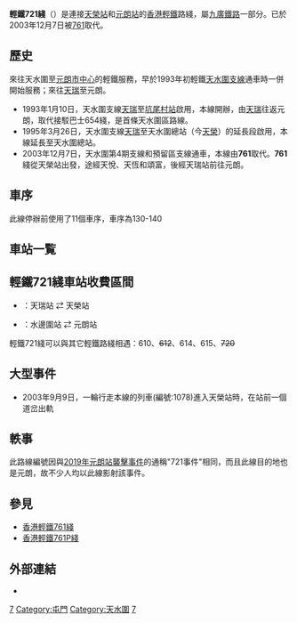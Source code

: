 {{about|停辦了的輕鐵路線|2019年7月21日元朗站的事件|元朗襲擊事件}}
{{about|被停辦路線取代的路線|原取代721綫而被後來被停辦路線|香港輕鐵761綫|後來取代761綫的現時路線|香港輕鐵761P綫}}
{{Infobox rail system-route|name=香港輕鐵721綫|stations=13個|minradius=|maxgrade=|elevation=|electrification=[[直流電|直流電]] 750 V [[高架電纜|高架電纜]]|block_signal=|signalling=|depot=[[港鐵屯門車廠|港鐵屯門車廠]]|gauge={{標準軌}}|stock={{plainlist|
* [[輕鐵第一期列車|輕鐵第一期列車]]
* [[輕鐵第二期列車|輕鐵第二期列車]]
* [[輕鐵第三期列車|輕鐵第三期列車]]
}}|open=1993年1月10日|lastextension=1995年3月26日<br>(延伸至[[天榮站|天水圍]])|close=2003年12月7日|daily_ridership=|owner=[[九廣鐵路公司|九廣鐵路公司]]|operator=[[九廣鐵路公司|九廣鐵路公司]]|website=|map={{香港輕鐵RDT/721|inline=yes}}|fleet_size=1卡編組或2卡編組|tracks=2條|type=[[輕軌運輸系統|輕軌運輸系統]]|speed=最高70公里/小時|color= #FF14E6 |logo=|logo_width=|image= Hong_Kong_Light_Rail_721_to_Yuen_Long.png |image_width=|image_alt=|caption=|native_name={{lang|en|Hong Kong Light Rail Route 721}}|locale={{HKG}}[[元朗區|元朗區]]|system=[[香港輕鐵|香港輕鐵]]|status=已停辦|start={{站|天榮}}|end={{站|元朗}}|routes=|character=地面|linelength=|tracklength=|map_state=collapsed}}
'''輕鐵721綫'''（{{lang-en|Light Rail Route 721}}）是連接[[天榮站|天榮站]]和[[元朗站_(輕鐵)|元朗站]]的[[香港輕鐵|香港輕鐵]]路綫，屬[[九廣鐵路|九廣鐵路]]一部分。已於2003年12月7日被[[香港輕鐵761綫|761]]取代。

== 歷史 ==
來往天水圍至[[元朗市中心|元朗市中心]]的輕鐵服務，早於1993年初輕鐵[[香港輕鐵#天水圍支線（第三期發展路線）|天水圍支線]]通車時一併開始服務；來往[[天瑞站|天瑞]]至元朗。

* 1993年1月10日，天水圍支線[[天瑞站|天瑞]]至[[坑尾村站|坑尾村站]]啟用，本線開辦，由[[天瑞站|天瑞]]往返元朗，取代接駁巴士654綫，是首條天水圍區路線。
* 1995年3月26日，天水圍支線[[天瑞站|天瑞]]至天水圍總站（今[[天榮站|天榮]]）的延長段啟用，本線延長至天水圍總站。
* 2003年12月7日，天水圍第4期支線和預留區支線通車，本線由'''761'''取代。'''761'''綫從天榮站出發，途經天悅、天恆和頌富，後經天瑞站前往元朗。
== 車序 ==
此線停辦前使用了11個車序，車序為130-140
== 車站一覧 ==
{{港鐵車站列表/輕鐵721綫}}
== 輕鐵721綫車站收費區間 ==

* {{港鐵路線標誌|第4收費區}}：天瑞站 ⇄ 天榮站
* {{港鐵路線標誌|第5收費區}}：水邊圍站 ⇄ 元朗站

輕鐵721綫可以與其它輕鐵路綫相遇：610、<s>612</s>、614、615、<s>720</s>
== 大型事件 ==

* 2003年9月9日，一輪行走本線的列車(編號:1078)進入天榮站時，在站前一個道岔出軌
== 軼事 ==
此路線編號因與[[元朗襲擊事件|2019年元朗站襲擊事件]]的通稱"721事件"相同，而且此線目的地也是元朗，故不少人均以此線影射該事件。

== 參見 ==

* [[香港輕鐵761綫|香港輕鐵761綫]]
* [[香港輕鐵761P綫|香港輕鐵761P綫]]
==外部連結==
*{{Wikia|hkrail|香港鐵路大典|輕鐵721線}}

{{輕鐵路綫}}
{{港鐵系統|LRT}}
{{港鐵路綫及服務}}
{{港鐵公司於粵港澳大灣區經營的鐵路及交通業務}}
{{珠三角交通}}

[[Category:香港輕鐵路綫|7]]
[[Category:屯門|Category:屯門]]
[[Category:天水圍|Category:天水圍]]
[[Category:已取消輕鐵路綫|7]]